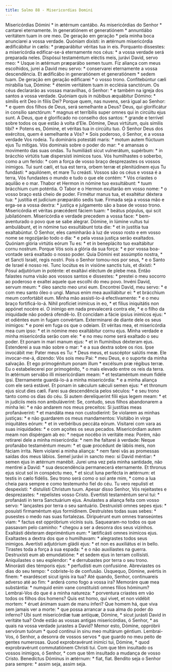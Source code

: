 ```yaml
---
title: Salmo 88 - Misericordias Domini
---
```


<div class="grid grid-cols-2 gap-5">
  <span class="text-justify">Misericórdias Dómini * in ætérnum cantábo.</span>
  <span class="text-justify">
    As misericórdias do Senhor * cantarei eternamente.
  </span>
  <span class="text-justify">
    In generatiónem et generatiónem * annuntiábo veritátem tuam in ore meo.
  </span>
  <span class="text-justify">
    De geração em geração * pela minha boca anunciarei a vossa verdade.
  </span>
  <span class="text-justify">
    Quóniam dixísti: in ætérnum misericórdia ædificábitur in cælis: *
    præparábitur véritas tua in eis.
  </span>
  <span class="text-justify">
    Porquanto dissestes: a misericórdia edificar-se-á eternamente nos céus: * a
    vossa verdade será preparada neles.
  </span>
  <span class="text-justify">
    Dispósui testaméntum eléctis meis, jurávi David, servo meo: * Usque in
    ætérnum præparábo semen tuum.
  </span>
  <span class="text-justify">
    Fiz aliança com meus escolhidos, jurei a David meu servo: * conservarei
    eternamente a vossa descendência.
  </span>
  <span class="text-justify">
    Et ædificábo in generatiónem et generatiónem * sedem tuam.
  </span>
  <span class="text-justify">
    De geração em geração edificarei * o vosso trono.
  </span>
  <span class="text-justify">
    Confitebúntur cæli mirabília tua, Dómine: * étenim veritátem tuam in
    ecclésia sanctórum.
  </span>
  <span class="text-justify">
    Os céus declararão as vossas maravilhas, ó Senhor: * e também na igreja dos
    santos a vossa verdade.
  </span>
  <span class="text-justify">
    Quóniam quis in núbibus æquábitur Dómino: * símilis erit Deo in fíliis Dei?
  </span>
  <span class="text-justify">
    Porque quem, nas nuvens, será igual ao Senhor: * e quem dos filhos de Deus,
    será semelhante a Deus?
  </span>
  <span class="text-justify">
    Deus, qui glorificátur in consílio sanctórum: * magnus et terríbilis super
    omnes qui in circúitu ejus sunt.
  </span>
  <span class="text-justify">
    A Deus, que é glorificado no conselho dos santos: * grande e terrível sobre
    todos os que estão à volta d’Ele.
  </span>
  <span class="text-justify">
    Dómine, Deus virtútum, quis símilis tibi? * Potens es, Dómine, et véritas
    tua in circúitu tuo.
  </span>
  <span class="text-justify">
    Ó Senhor Deus dos exércitos, quem é semelhante a Vós? * Sois poderoso, ó
    Senhor, e a vossa verdade Vos rodeia.
  </span>
  <span class="text-justify">
    Tu domináris potestáti maris: * motum autem flúctuum ejus Tu mítigas.
  </span>
  <span class="text-justify">
    Vós dominais sobre o poder do mar: * e amansas o movimento das suas ondas.
  </span>
  <span class="text-justify">
    Tu humiliásti sicut vulnerátum, supérbum: * in brácchio virtútis tuæ
    dispersísti inimícos tuos.
  </span>
  <span class="text-justify">
    Vós humilhastes o soberbo, como a um ferido: * com a força de vosso braço
    desprezastes os vossos inimigos.
  </span>
  <span class="text-justify">
    Tui sunt cæli, et tua est terra, orbem terræ et plenitúdinem ejus Tu
    fundásti: * aquilónem, et mare Tu creásti.
  </span>
  <span class="text-justify">
    Vossos são os céus e vossa é a terra, Vós fundastes o mundo e tudo o que ele
    contém: * Vós criastes o aquilão e o mar.
  </span>
  <span class="text-justify">
    Thabor et Hermon in nómine tuo exsultábunt: * tuum brácchium cum poténtia.
  </span>
  <span class="text-justify">
    O Tabor e o Hermon exultarão em vosso nome: * o vosso braço está cheio de
    poder.
  </span>
  <span class="text-justify">
    Firmétur manus tua, et exaltétur déxtera tua: * justítia et judícium
    præparátio sedis tuæ.
  </span>
  <span class="text-justify">
    Firmada seja a vossa mão e erga-se a vossa dextra: * justiça e julgamento
    são a base de vosso trono.
  </span>
  <span class="text-justify">
    Misericórdia et véritas præcédent fáciem tuam: * beátus pópulus, qui scit
    jubilatiónem.
  </span>
  <span class="text-justify">
    Misericórdia e verdade precedem a vossa face: * bem-aventurado o povo que se
    sabe alegrar.
  </span>
  <span class="text-justify">
    Dómine, in lúmine vultus tui ambulábunt, et in nómine tuo exsultábunt tota
    die: * et in justítia tua exaltabúntur.
  </span>
  <span class="text-justify">
    Ó Senhor, eles caminharão à luz de vosso rosto e em vosso nome se
    regozijarão todo o dia: * e pela vossa justiça serão exaltados.
  </span>
  <span class="text-justify">
    Quóniam glória virtútis eórum Tu es: * et in beneplácito tuo exaltábitur
    cornu nostrum.
  </span>
  <span class="text-justify">
    Porque Vós sois a glória da sua força: * e por vossa boa-vontade será
    exaltado o nosso poder.
  </span>
  <span class="text-justify">
    Quia Dómini est assúmptio nostra, * et Sancti Israël, regis nostri.
  </span>
  <span class="text-justify">
    Pois o Senhor tomou-nos por seus, * e o Santo de Israel é nosso rei.
  </span>
  <span class="text-justify">
    Tunc locútus es in visióne sanctis tuis, et dixísti: * Pósui adjutórium in
    poténte: et exaltávi eléctum de plebe mea.
  </span>
  <span class="text-justify">
    Então falastes numa visão aos vossos santos e dissestes: * prestei o meu
    socorro ao poderoso e exaltei aquele que escolhi do meu povo.
  </span>
  <span class="text-justify">
    Invéni David, servum meum: * óleo sancto meo unxi eum.
  </span>
  <span class="text-justify">
    Encontrei David, meu servo: * e com meu santo óleo o ungi.
  </span>
  <span class="text-justify">
    Manus enim mea auxiliábitur ei: * et brácchium meum confortábit eum.
  </span>
  <span class="text-justify">
    Minha mão assisti-lo-á efectivamente: * e o meu braço fortificá-lo-á.
  </span>
  <span class="text-justify">
    Nihil profíciet inimícus in eo, * et fílius iniquitátis non appónet nocére
    ei.
  </span>
  <span class="text-justify">
    O inimigo em nada prevalecerá contra ele, * e o filho da iniquidade não
    poderá ofendê-lo.
  </span>
  <span class="text-justify">
    Et concídam a fácie ipsíus inimícos ejus: * et odiéntes eum in fugam
    convértam.
  </span>
  <span class="text-justify">
    Exterminarei de diante dele os seus inimigos: * e porei em fuga os que o
    odeiam.
  </span>
  <span class="text-justify">
    Et véritas mea, et misericórdia mea cum ipso: * et in nómine meo exaltábitur
    cornu ejus.
  </span>
  <span class="text-justify">
    Minha verdade e minha misericórdia serão com ele: * e no meu nome será
    exaltado o seu poder.
  </span>
  <span class="text-justify">
    Et ponam in mari manum ejus: * et in flumínibus déxteram ejus.
  </span>
  <span class="text-justify">
    Estenderei a sua mão sobre o mar: * e a sua dextra sobre os rios.
  </span>
  <span class="text-justify">
    Ipse invocábit me: Pater meus es Tu: * Deus meus, et suscéptor salútis meæ.
  </span>
  <span class="text-justify">
    Ele invocar-me-á, dizendo: Vós sois meu Pai: * meu Deus, e o suporte da
    minha salvação.
  </span>
  <span class="text-justify">
    Et ego primogénitum ponam illum * excélsum præ régibus terræ.
  </span>
  <span class="text-justify">
    Eu o estabelecerei por primogénito, * o mais elevado entre os reis da terra.
  </span>
  <span class="text-justify">
    In ætérnum servábo illi misericórdiam meam: * et testaméntum meum fidéle
    ipsi.
  </span>
  <span class="text-justify">
    Eternamente guardá-lo-á a minha misericórdia: * e a minha aliança com ele
    será estável.
  </span>
  <span class="text-justify">
    Et ponam in sǽculum sǽculi semen ejus: * et thronum ejus sicut dies cæli.
  </span>
  <span class="text-justify">
    Farei sua descendência pelos séculos: * e seu trono tanto como os dias do
    céu.
  </span>
  <span class="text-justify">
    Si autem derelíquerint fílii ejus legem meam: * et in judíciis meis non
    ambuláverint:
  </span>
  <span class="text-justify">
    Se, contudo, seus filhos abandonarem a minha lei: * e não andarem nos meus
    preceitos:
  </span>
  <span class="text-justify">
    Si justítias meas profanáverint: * et mandáta mea non custodíerint:
  </span>
  <span class="text-justify">
    Se violarem as minhas justiças: * e não guardarem os meus mandamentos:
  </span>
  <span class="text-justify">
    Visitábo in virga iniquitátes eórum: * et in verbéribus peccáta eórum.
  </span>
  <span class="text-justify">
    Visitarei com vara as suas iniquidades: * e com açoites os seus pecados.
  </span>
  <span class="text-justify">
    Misericórdiam autem meam non dispérgam ab eo: * neque nocébo in veritáte
    mea:
  </span>
  <span class="text-justify">
    Porém, não retirarei dele a minha misericórdia: * nem lhe faltarei à
    verdade:
  </span>
  <span class="text-justify">
    Neque profanábo testaméntum meum: * et quæ procédunt de lábiis meis, non
    fáciam írrita.
  </span>
  <span class="text-justify">
    Nem violarei a minha aliança: * nem farei vãs as promessas saídas dos meus
    lábios.
  </span>
  <span class="text-justify">
    Semel jurávi in sancto meo: si David méntiar: * semen ejus in ætérnum
    manébit.
  </span>
  <span class="text-justify">
    Jurei uma vez pela minha santidade, não mentirei a David: * sua descendência
    permanecerá eternamente.
  </span>
  <span class="text-justify">
    Et thronus ejus sicut sol in conspéctu meo, * et sicut luna perfécta in
    ætérnum: et testis in cælo fidélis.
  </span>
  <span class="text-justify">
    Seu trono será como o sol ante mim, * como a lua cheia para sempre e como
    testemunho fiel do céu.
  </span>
  <span class="text-justify">
    Tu vero repulísti et despexísti: * distulísti Christum tuum.
  </span>
  <span class="text-justify">
    Apesar disso Senhor, Vós rejeitastes e desprezastes: * repelistes vosso
    Cristo.
  </span>
  <span class="text-justify">
    Evertísti testaméntum servi tui: * profanásti in terra Sanctuárium ejus.
  </span>
  <span class="text-justify">
    Anulastes a aliança feita com vosso servo: * lançastes por terra o seu
    santuário.
  </span>
  <span class="text-justify">
    Destruxísti omnes sepes ejus: * posuísti firmaméntum ejus formídinem.
  </span>
  <span class="text-justify">
    Destruístes todas suas sebes: * pusestes o medo nas suas fortalezas.
  </span>
  <span class="text-justify">
    Diripuérunt eum omnes transeúntes viam: * factus est oppróbrium vicínis
    suis.
  </span>
  <span class="text-justify">
    Saquearam-no todos os que passavam pelo caminho: * chegou a ser a desonra
    dos seus vizinhos.
  </span>
  <span class="text-justify">
    Exaltásti déxteram depriméntium eum: * lætificásti omnes inimícos ejus.
  </span>
  <span class="text-justify">
    Exaltastes a dextra dos que o humilhavam: * alegrastes todos seus inimigos.
  </span>
  <span class="text-justify">
    Avertísti adjutórium gládii ejus: * et non es auxiliátus ei in bello.
  </span>
  <span class="text-justify">
    Tirastes toda a força à sua espada: * e o não auxiliastes na guerra.
  </span>
  <span class="text-justify">
    Destruxísti eum ab emundatióne: * et sedem ejus in terram collisísti.
  </span>
  <span class="text-justify">
    Aniquilastes o seu esplendor: * e derrubastes por terra o seu trono.
  </span>
  <span class="text-justify">
    Minorásti dies témporis ejus: * perfudísti eum confusióne.
  </span>
  <span class="text-justify">
    Abreviastes os dias do seu tempo: * cobriste-lo de confusão.
  </span>
  <span class="text-justify">
    Úsquequo, Dómine, avértis in finem: * exardéscet sicut ignis ira tua?
  </span>
  <span class="text-justify">
    Até quando, Senhor, continuareis adverso até ao fim: * arderá como fogo a
    vossa ira?
  </span>
  <span class="text-justify">
    Memoráre quæ mea substántia: * numquid enim vane constituísti omnes fílios
    hóminum?
  </span>
  <span class="text-justify">
    Lembrai-Vos do que é a minha natureza: * porventura criastes em vão todos os
    filhos dos homens?
  </span>
  <span class="text-justify">
    Quis est homo, qui vivet, et non vidébit mortem: * éruet ánimam suam de manu
    ínferi?
  </span>
  <span class="text-justify">
    Que homem há, que viva sem jamais ver a morte: * que possa arrancar a sua
    alma do poder do inferno?
  </span>
  <span class="text-justify">
    Ubi sunt misericórdiæ tuæ antíquæ, Dómine, * sicut jurásti David in veritáte
    tua?
  </span>
  <span class="text-justify">
    Onde estão as vossas antigas misericórdias, ó Senhor, * as quais na vossa
    verdade jurastes a David?
  </span>
  <span class="text-justify">
    Memor esto, Dómine, oppróbrii servórum tuórum * quod contínui in sinu meo
    multárum géntium.
  </span>
  <span class="text-justify">
    Lembrai-Vos, ó Senhor, a desonra de vossos servos * que guardo no meu peito
    de gentes numerosas.
  </span>
  <span class="text-justify">
    Quod exprobravérunt inimíci tui, Dómine, * quod exprobravérunt commutatiónem
    Christi tui.
  </span>
  <span class="text-justify">
    Com que têm insultado os vossos inimigos, ó Senhor, * com que têm insultado
    a mudança de vosso Cristo.
  </span>
  <span class="text-justify">Benedíctus Dóminus in ætérnum: * fiat, fiat.</span>
  <span class="text-justify">
    Bendito seja o Senhor para sempre: * assim seja, assim seja.
  </span>
</div>
